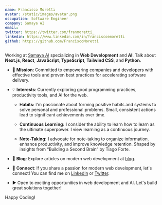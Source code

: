 ```yaml
---
name: Francisco Moretti
avatar: /static/images/avatar.png
occupation: Software Engineer
company: Samaya AI
email:
twitter: https://twitter.com/franmoretti_
linkedin: https://www.linkedin.com/in/franciscoemoretti
github: https://github.com/FranciscoMoretti
---
```


Working at [Samaya AI](https://samaya.ai/) specializing in **Web Development** and **AI**. Talk about **Next.js**, **React**, **JavaScript**, **TypeScript**, **Tailwind CSS**, and **Python**.

- 🚀 **Mission**: Committed to empowering companies and developers with effective tools and proven best practices for accelerating software delivery.

- 💡 **Interests**: Currently exploring good programming practices, productivity tools, and AI for the web.

  - **Habits:** I'm passionate about forming positive habits and systems to solve personal and professional problems. Small, consistent actions lead to significant achievements over time.

  - **Continuous Learning:** I consider the ability to learn how to learn as the ultimate superpower. I view learning as a continuous journey.

  - **Note-Taking:** I advocate for note-taking to organize information, enhance productivity, and improve knowledge retention. Shaped by insights from “Building a Second Brain” by Tiago Forte.

- 📝 **Blog**: Explore articles on modern web development at [blog](/blog).

- 🤝 **Connect**: If you share a passion for modern web development, let's connect! You can find me on [LinkedIn](https://www.linkedin.com/in/franciscomoretti/) or [Twitter](https://twitter.com/franmoretti_).

- ▶️ Open to exciting opportunities in web development and AI. Let's build great solutions together!

Happy Coding!